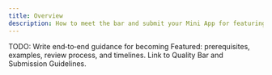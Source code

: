 ```yaml
---
title: Overview
description: How to meet the bar and submit your Mini App for featuring
---
```


TODO: Write end‑to‑end guidance for becoming Featured: prerequisites, examples, review process, and timelines. Link to Quality Bar and Submission Guidelines.


